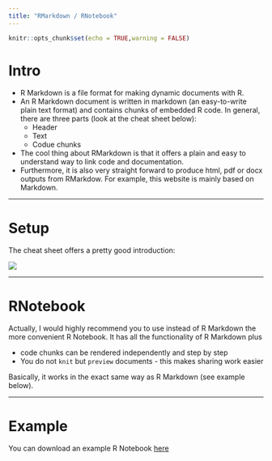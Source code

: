 ```yaml
---
title: "RMarkdown / RNotebook"
---
```


```r
knitr::opts_chunk$set(echo = TRUE,warning = FALSE)
```

# Intro

* R Markdown is a file format for making dynamic documents with R. 
* An R Markdown document is written in markdown (an easy-to-write plain text format) and contains chunks of embedded R code. In general, there are three parts (look at the cheat sheet below):
    + Header
    + Text
    + Codue chunks 
* The cool thing about RMarkdown is that it offers a plain and easy to understand way to link code and documentation.   
* Furthermore, it is also very straight forward to produce html, pdf or docx outputs from RMarkdow. For example, this website is mainly based on Markdown.

***

# Setup
The cheat sheet offers a pretty good introduction: 
 
![](Files/rmarkdown-screenshot.PNG)

***

# RNotebook

Actually, I would highly recommend you to use instead of R Markdown the more convenient R Notebook. It has all the functionality of R Markdown plus

* code chunks can be rendered independently and step by step
* You do not `knit` but `preview` documents - this makes sharing work easier

Basically, it works in the exact same way as R Markdown (see example below).

***

# Example
You can download an example R Notebook [here](https://raw.githubusercontent.com/BeSeLuFri/RforISG/master/Files/Course%20Scripts/R_Markdown_Example.Rmd) 
